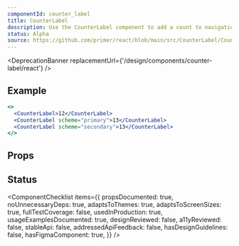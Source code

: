 ```yaml
---
componentId: counter_label
title: CounterLabel
description: Use the CounterLabel component to add a count to navigational elements and buttons.
status: Alpha
source: https://github.com/primer/react/blob/main/src/CounterLabel/CounterLabel.tsx
---
```



<DeprecationBanner replacementUrl={'/design/components/counter-label/react'} />

## Example

```jsx live
<>
  <CounterLabel>12</CounterLabel>
  <CounterLabel scheme="primary">13</CounterLabel>
  <CounterLabel scheme="secondary">13</CounterLabel>
</>
```

## Props

<ComponentProps data={data} />

## Status

<ComponentChecklist
  items={{
    propsDocumented: true,
    noUnnecessaryDeps: true,
    adaptsToThemes: true,
    adaptsToScreenSizes: true,
    fullTestCoverage: false,
    usedInProduction: true,
    usageExamplesDocumented: true,
    designReviewed: false,
    a11yReviewed: false,
    stableApi: false,
    addressedApiFeedback: false,
    hasDesignGuidelines: false,
    hasFigmaComponent: true,
  }}
/>
